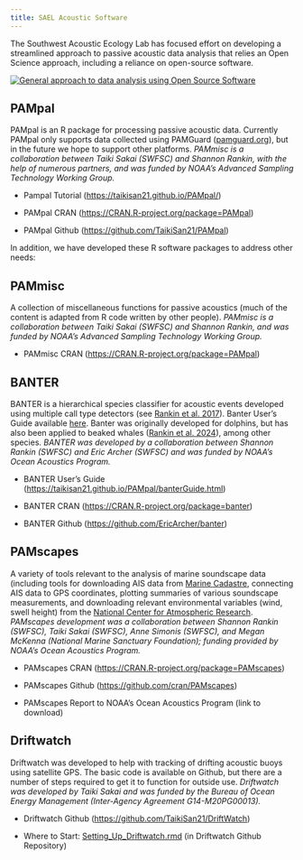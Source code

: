 ```yaml
---
title: SAEL Acoustic Software 
---
```


The Southwest Acoustic Ecology Lab has focused effort on developing a streamlined approach to passive acoustic data analysis that relies an Open Science approach, including a reliance on open-source software.

[![General approach to data analysis using Open Source Software](images/FOSSA.JPG)](https://www.fisheries.noaa.gov/west-coast/science-data/fossa)

## PAMpal

PAMpal is an R package for processing passive acoustic data. Currently PAMpal only supports data collected using PAMGuard ([pamguard.org](pamguard.org)), but in the future we hope to support other platforms. *PAMmisc is a collaboration between Taiki Sakai (SWFSC) and Shannon Rankin, with the help of numerous partners, and was funded by NOAA's Advanced Sampling Technology Working Group.*

-   Pampal Tutorial (<https://taikisan21.github.io/PAMpal/>)

-   PAMpal CRAN (<https://CRAN.R-project.org/package=PAMpal>)

-   PAMpal Github (<https://github.com/TaikiSan21/PAMpal>)

In addition, we have developed these R software packages to address other needs:

## PAMmisc

A collection of miscellaneous functions for passive acoustics (much of the content is adapted from R code written by other people). *PAMmisc is a collaboration between Taiki Sakai (SWFSC) and Shannon Rankin, and was funded by NOAA's Advanced Sampling Technology Working Group.*

-   PAMmisc CRAN (<https://CRAN.R-project.org/package=PAMpal>)

## BANTER

BANTER is a hierarchical species classifier for acoustic events developed using multiple call type detectors (see [Rankin et al. 2017](doi:10.1111/mms.12381)). Banter User's Guide available [here](https://taikisan21.github.io/PAMpal/banterGuide.html). Banter was originally developed for dolphins, but has also been applied to beaked whales ([Rankin et al. 2024](https://doi.org/10.1016/j.ecoinf.2024.102511)), among other species. *BANTER was developed by a collaboration between Shannon Rankin (SWFSC) and Eric Archer (SWFSC) and was funded by NOAA's Ocean Acoustics Program.*

-   BANTER User's Guide (<https://taikisan21.github.io/PAMpal/banterGuide.html>)

-   BANTER CRAN ([https://CRAN.R-project.org/package=banter](https://cran.r-project.org/package=banter))

-   BANTER Github (<https://github.com/EricArcher/banter>)

## PAMscapes

A variety of tools relevant to the analysis of marine soundscape data (including tools for downloading AIS data from [Marine Cadastre](https://marinecadastre.gov/ais/), connecting AIS data to GPS coordinates, plotting summaries of various soundscape measurements, and downloading relevant environmental variables (wind, swell height) from the [National Center for Atmospheric Research](https://rda.ucar.edu/datasets/ds084.1/). *PAMscapes development was a collaboration between Shannon Rankin (SWFSC), Taiki Sakai (SWFSC), Anne Simonis (SWFSC), and Megan McKenna (National Marine Sanctuary Foundation); funding provided by NOAA's Ocean Acoustics Program.*

-   PAMscapes CRAN (<https://CRAN.R-project.org/package=PAMscapes>)

-   PAMscapes Github (<https://github.com/cran/PAMscapes>)

-   PAMscapes Report to NOAA's Ocean Acoustics Program (link to download)

## Driftwatch

Driftwatch was developed to help with tracking of drifting acoustic buoys using satellite GPS. The basic code is available on Github, but there are a number of steps required to get it to function for outside use. *Driftwatch was developed by Taiki Sakai and was funded by the Bureau of Ocean Energy Management (Inter-Agency Agreement G14-M20PG00013).*

-   Driftwatch Github (<https://github.com/TaikiSan21/DriftWatch>)

-   Where to Start: [Setting_Up_Driftwatch.rmd](https://github.com/TaikiSan21/DriftWatch/blob/main/Setting_Up_DriftWatch.rmd) (in Driftwatch Github Repository)
